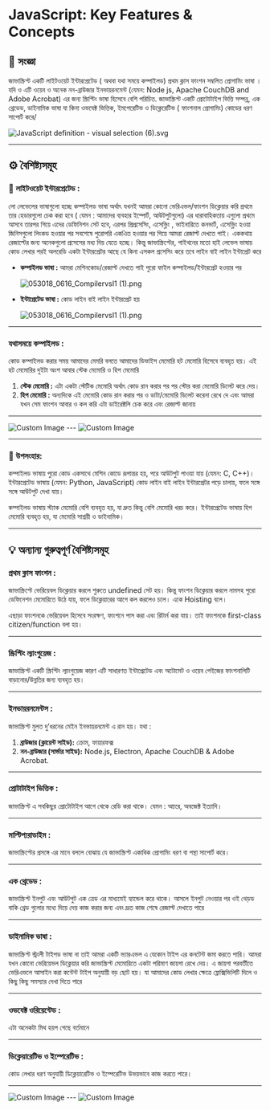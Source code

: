 
# JavaScript: Key Features & Concepts





## **🧠 সংজ্ঞা**

জাভাস্ক্রিপ্ট একটি  লাইটওয়েট ইন্টারপ্রেটেড ( অথবা যথা সময়ে কম্পাইলড) প্রথম ক্লাস ফাংশন সম্বলিত  প্রোগামিং ভাষা ।  যদি ও এটি ওয়েব ও অনেক নন-ব্রাউজার ইনভায়রনমেন্ট (যেমন: Node js, Apache CouchDB and Adobe Acrobat)  এর জন্য স্ক্রিপ্টিং ভাষা হিসেবে বেশি পরিচিত. জাভাস্ক্রিপ্ট একটি প্রোটোটাইপ ভিত্তি সম্পন্ন,  এক থ্রেডেড, ডাইনামিক ভাষা যা কিনা ওভযেক্ট ভিত্তিক, ইমপেরেটিভ ও ডিক্লেরেটিভ ( ফাংশনাল প্রোগামিং) কোডের ধরণ সাপোর্ট করে/

![JavaScript definition - visual selection (6).svg](./JavaScript_definition_-_visual_selection_(6).svg)

---

## **⚙️ বৈশিষ্ট্যসমূহ**

### 🔹 **লাইটওয়েট ইন্টারপ্রেটেড :**

লো লেভেলের ভাষাগুলো হচ্ছে কম্পাইলড ভাষা অর্থাৎ যখনই আমরা কোনো ভেরিএভল/ফাংশন  ডিক্লেয়ার করি প্রথমে তার হেডারগুলো চেক করা হবে ( যেমন : আমাদের ব্যবহার ইম্পোর্ট, আউটপুটগুলো) এর ধারাবাহিকতায় এগুলো প্রথমে আসবে তারপর গিয়ে এদের ডেফিনিশন সেট হবে, এরপর প্রিপ্রসেসিং, এসেভ্লিং , ভাইনারিতে কনভার্ট,  এসেভ্লিং হওয়া জিনিসগুলো লিংকড হওয়ার পর সবশেষে পুরোপরি একএিত হওয়ার পর গিয়ে আমরা রেজাল্ট দেখতে পাই।  এককথায় রেজাল্টের জন্য অনেকগুলো প্রসেসের মধ্য দিয় যেতে হচ্ছে। কিন্তু জাভাস্ক্রিপ্টের, পাইথনের মতো হাই লেভেল ভাষায় কোড লেখার পরই অলরেডি একটা ইন্টারপ্রেটর আছে যে কিনা এসকল প্রসেসিং করে তবে লাইন বাই লাইন ইন্টাপ্রেট করে

- **কম্পাইলড ভাষা :** আমরা মেশিনকোড/রেজাল্ট দেখতে পাই পুরো ফাইল কম্পাইলড/ইন্টারপ্রেট হওয়ার পর
    
    ![053018_0616_CompilervsI1 (1).png](./b45bbdb1-4a1d-4be9-bbe5-26793bad8dfa.png)
    
- **ইন্টাপ্রেটেড ভাষা :** কোড লাইন বাই লাইন ইন্টারপ্রেট হয়
    
    ![053018_0616_CompilervsI1 (1).png](./8e1e087b-40e9-4783-ae2f-6840ef59628d.png)
    

---

###  **যথাসময়ে কম্পাইলড :**

কোড কম্পাইলড করার সময় আমাদের মেমরি বলতে আমাদের ডিভাইস মেমোরি হট মেমোরি হিসেবে ব্যবহৃত হয়। এই হট মেমোরির দুইটা অংশ আবার স্টেক মেমোরি ও হিপ মেমোরি

1. **স্টেক মেমোরি :** এটা একটা স্টেটিক মেমোরি অর্থাৎ কোড রান করার পর পর স্টোর করা মেমোরি ডিলেট করে দেয়।
2. **হিপ মেমোরি :** অন্যদিকে এই মেমোরি কোড রান করার পর ও ডাটা/মেমোরি ডিলেট করেনা রেখে দে এবং আমরা যখন সেম ফাংশন আবার ও কল করি এটা ডাইরেক্টলি চেক করে এবং রেজাল্ট জানায়
---

<div className=' flex flex-col lg:flex-row justify-between gap-5 lg:gap-0'>
<Image src={MemoryChart} alt="Custom Image" height={10000} className='  w-full lg:w-[49%]' />
---
<Image src={JsExecution} alt="Custom Image"height={100000} className='  w-full lg:w-[49%]' /></div>



---

### 🧾 **উপসংহার:**

কম্পাইলড ভাষায় পুরো কোড একসাথে মেশিন কোডে রূপান্তর হয়, পরে আউটপুট পাওয়া যায় (যেমন: C, C++)। ইন্টারপ্রেটেড ভাষায় (যেমন: Python, JavaScript) কোড লাইন বাই লাইন ইন্টারপ্রেটর পড়ে চালায়, ফলে সঙ্গে সঙ্গে আউটপুট দেখা যায়।

কম্পাইলড ভাষায় স্ট্যাক মেমোরি বেশি ব্যবহৃত হয়, যা দ্রুত কিন্তু বেশি মেমোরি খরচ করে। ইন্টারপ্রেটেড ভাষায় হিপ মেমোরি ব্যবহৃত হয়, যা মেমোরি সাশ্রয়ী ও ডাইনামিক।

---

## **💡 অন্যান্য গুরুত্বপূর্ণ বৈশিষ্ট্যসমূহ**



### **প্রথম ক্লাস ফাংশন :**

জাভাস্ক্রিপ্টে ভেরিয়েবল ডিক্লেয়ার করলে শুরুতে undefined সেট হয়। কিন্তু ফাংশন ডিক্লেয়ার করলে নামসহ পুরো ডেফিনেশন মেমোরিতে উঠে যায়, ফলে ডিক্লেয়ারের আগে কল করলেও চলে। একে Hoisting বলে।

এছাড়া ফাংশনকে ভেরিয়েবল হিসেবে সংরক্ষণ, ফাংশনে পাস করা এবং রিটার্ন করা যায়। তাই ফাংশনকে first-class citizen/function বলা হয়।

---

### **স্ক্রিপ্টিং ল্যাংগুয়েজ :**

জাভাস্ক্রিপ্ট একটি স্ক্রিপ্টিং ল্যাংগুয়েজ কারণ এটি সাধারণত ইন্টাপ্রেটেড এবং অটোমেট ও ওয়েব পেইজের ফাংশনালিটি বাড়ানোর/উন্নতির জন্য ব্যবহৃত হয়।

---

### **ইনভায়রনমেন্টস :**

জাভাস্ক্রিপ্ট মুলত দু’ধরনের মেইন ইনভায়রনমেন্ট এ রান হয়।  যথা :

1. **ব্রাউজার (ক্লায়েন্ট সাইড):** ক্রোম, ফায়ারফক্স
2. **নন-ব্রাউজার (সার্ভার সাইড):** Node.js, Electron, Apache CouchDB & Adobe Acrobat.

---

### **প্রোটাটাইপ ভিত্তিক :**

জাভাস্ক্রিপ্ট এ সবকিছুর প্রোটোটাইপ আগে থেকে রেডি করা থাকে।  যেমন : আ্যরে, অবজেক্ট ইত্যাদি।

---

### **মাল্টিপ্যরাডাইম :**

জাভাস্ক্রিপ্টের প্রসঙ্গে এর মানে বললে বোঝায় যে জাভাস্ক্রিপ্ট একাধিক প্রোগামিং ধরণ বা পন্থা সাপোর্ট করে।

---

### **এক থ্রেডেড :**

জাভাস্ক্রিপ্ট ইনপুট এবং আউটপুট এক ত্রেড এর মাধ্যমেই হ্যান্ডেল করে থাকে। আসলে ইনপুট নেওয়ার পর ওই থেড়ড বাকি থ্রেড গুলোর মধ্যে দিয়ে দেয় কাজ করার জন্য এবং দ্রূত কাজ শেষে রেজাল্ট দেখাতে পারে

---

### **ডাইনামিক ভাষা :**

জাভাস্ক্রিপ্ট স্ট্রংলী টাইপড ভাষা না তাই আমরা একটি ভ্যারএভল এ যেকোন টাইপ এর কনটেন্ট জমা করতে পারি। আমরা যখন কোনো ভেরিয়েভল ডিক্লেয়ার করি জাভাস্ক্রিপ্ট মেমোরিতে একটা পরিমাণ জায়গা রেখে দেয়। এ জায়গা পরবর্তীতে ভেরিএভলে আসাইন করা কন্টেন্ট টাইপ অনুযায়ী বড় ছোট হয়। যা আমাদের কোড লেখার ক্ষেত্রে ফ্লেক্সিভিলিটি দিলে ও কিছু কিছু সমস্যার দেখা দিতে পারে

---

### **ওভযেক্ট ওরিয়েন্টেড :**

এটা অনেকটা মিথ হয়প গেছে বর্তমানে

---

###  **ডিক্লেয়ারেটিভ ও ইম্পেরেটিভ :**

কোড লেখার ধরণ অনুযায়ী ডিক্লেয়ারেটিভ ও ইম্পেরেটিভ উভয়ভাবে কাজ করতে পারে।

---

<div className=' flex flex-col lg:flex-row justify-between gap-5 lg:gap-0'>
<Image src={features} alt="Custom Image"height={100000} className='  w-full lg:w-[49%]' />
---
<Image src={charactaristics} alt="Custom Image" height={10000} className='  w-full lg:w-[49%]' />
</div>